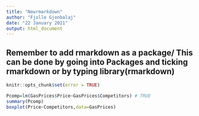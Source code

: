 ```yaml
---
title: "Newrmarkdown"
author: "Fjolle Gjonbalaj"
date: "22 January 2021"
output: html_document
---
```

## Remember to add rmarkdown as a package/ This can be done by going into Packages and ticking rmarkdown or by typing library(rmarkdown)

```r
knitr::opts_chunk$set(error = TRUE)
```

```r
Pcomp=lm(GasPrices$Price~GasPrices$Competitors) # TRUE
summary(Pcomp)
boxplot(Price~Competitors,data=GasPrices)
```